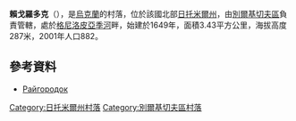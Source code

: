 {{coord|49|49|37|N|28|22|41|E|scale:30000|display=title}}

'''賴戈羅多克'''（{{lang-uk|Райгородок}}），是[[烏克蘭|烏克蘭]]的村落，位於該國北部[[日托米爾州|日托米爾州]]，由[[別爾基切夫區|別爾基切夫區]]負責管轄，處於[[格尼洛皮亞季河|格尼洛皮亞季河]]畔，始建於1649年，面積3.43平方公里，海拔高度287米，2001年人口882。

==參考資料==
*[http://w1.c1.rada.gov.ua/pls/z7502/A005?rdat1=11.05.2011&rf7571=8835 Райгородок]{{dead link|date=2018年4月 |bot=InternetArchiveBot |fix-attempted=yes }}

{{DEFAULTSORT:Райгородок}}
[[Category:日托米爾州村落|Category:日托米爾州村落]]
[[Category:別爾基切夫區村落|Category:別爾基切夫區村落]]


{{Zhytomyr-geo-stub}}